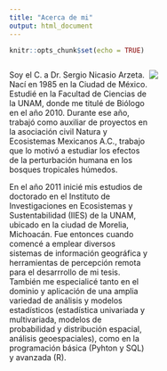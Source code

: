 ```yaml
---
title: "Acerca de mi"
output: html_document
---
```


```r
knitr::opts_chunk$set(echo = TRUE)
```

<style>
.column-left{
  float: left;
  width: 50%;
  text-align: left;
}
.column-right{
  float: right;
  width: 50%;
  text-align: left;
}
</style>


<div class="column-left">
Soy el C. a Dr. Sergio Nicasio Arzeta. Nací en 1985 en la Ciudad de México. Estudié en la Facultad de Ciencias de la UNAM, donde me titulé de Biólogo en el año 2010. Durante ese año, trabajó como auxiliar de proyectos en la asociación civil Natura y Ecosistemas Mexicanos A.C., trabajo que lo motivó a estudiar los efectos de la perturbación humana en los bosques tropicales húmedos.

En el año 2011 inicié mis estudios de doctorado en el Instituto de Investigaciones en Ecosistemas y Sustentabilidad (IIES) de la UNAM, ubicado en la ciudad de Morelia, Michoacán. Fue entonces cuando comencé a emplear diversos sistemas de información geográfica y herramientas de percepción remota para el desarrrollo de mi tesis. También me especialicé tanto en el dominio y aplicación de una amplia variedad de análisis y modelos estadísticos (estadística univariada y multivariada, modelos de probabilidad y distribución espacial, análisis geoespaciales), como en la programación básica (Pyhton y SQL) y avanzada (R).
</div>

<div class="column-right">
![](yo.jpg)
</div>